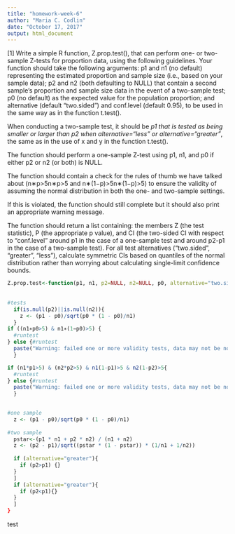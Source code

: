 ```yaml
---
title: "homework-week-6"
author: "Maria C. Codlin"
date: "October 17, 2017"
output: html_document
---
```

[1] Write a simple R function, Z.prop.test(), that can perform one- or two-sample Z-tests for proportion data, using the following guidelines.
Your function should take the following arguments: p1 and n1 (no default) representing the estimated proportion and sample size (i.e., based on your sample data); p2 and n2 (both defaulting to NULL) that contain a second sample’s proportion and sample size data in the event of a two-sample test; p0 (no default) as the expected value for the population proportion; and alternative (default “two.sided”) and conf.level (default 0.95), to be used in the same way as in the function t.test().

When conducting a two-sample test, it should be *p1 that is tested as being smaller or larger than p2 when alternative=“less” or alternative=“greater”*, the same as in the use of x and y in the function t.test().

The function should perform a one-sample Z-test using p1, n1, and p0 if either p2 or n2 (or both) is NULL.

The function should contain a check for the rules of thumb we have talked about (n∗p>5n∗p>5 and n∗(1−p)>5n∗(1−p)>5) to ensure the validity of assuming the normal distribution in both the one- and two-sample settings.

If this is violated, the function should still complete but it should also print an appropriate warning message.

The function should return a list containing: 
    the members Z (the test statistic), 
    P (the appropriate p value), and 
    CI (the two-sided CI with respect to “conf.level” around p1 in the case of a one-sample test and around p2-p1 in the case of a two-sample test). 
    For all test alternatives (“two.sided”, “greater”, “less”), calculate symmetric CIs based on quantiles of the normal distribution rather than worrying about calculating single-limit confidence bounds.

```r
Z.prop.test<-function(p1, n1, p2=NULL, n2=NULL, p0, alternative="two.sided", conf.level=0.95){
  
  
#tests
  if(is.null(p2)||is.null(n2)){
    z <- (p1 - p0)/sqrt(p0 * (1 - p0)/n1)
  }
if ((n1∗p0>5) & n1∗(1−p0)>5) {
  #runtest
} else {#runtest 
  paste("Warning: failed one or more validity tests, data may not be normally distributed")
  }
```



```r
if (n1*p1>5) & (n2*p2>5) & n1(1-p1)>5 & n2(1-p2)>5{
  #runtest
} else {#runtest 
  paste("Warning: failed one or more validity tests, data may not be normally distributed")
  }

  
#one sample
  z <- (p1 - p0)/sqrt(p0 * (1 - p0)/n1)
  
#two sample
  pstar<-(p1 * n1 + p2 * n2) / (n1 + n2)
  z <- (p2 - p1)/sqrt((pstar * (1 - pstar)) * (1/n1 + 1/n2))
  
  if (alternative="greater"){
    if (p2>p1) {}
  }
  ]
  if (alternative="greater"){
    if (p2<p1){}
  }
  ]
}
```

test